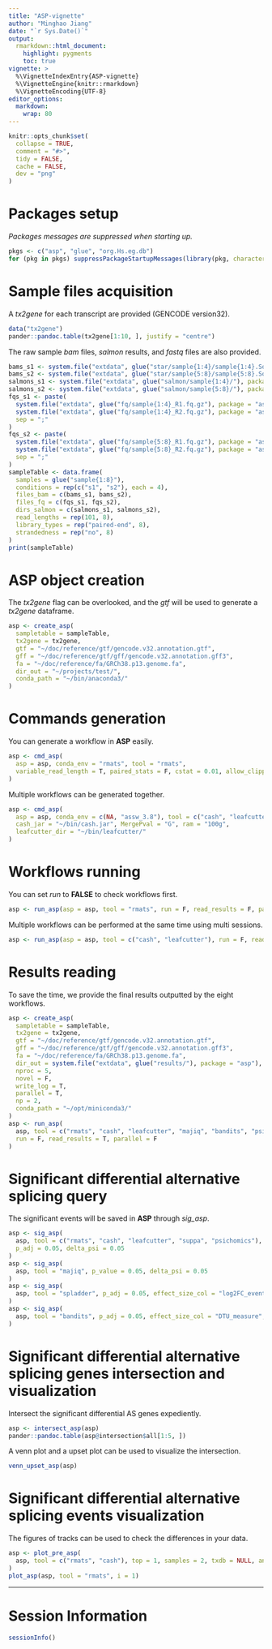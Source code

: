 ```yaml
---
title: "ASP-vignette"
author: "Minghao Jiang"
date: "`r Sys.Date()`"
output:
  rmarkdown::html_document:
    highlight: pygments
    toc: true
vignette: >
  %\VignetteIndexEntry{ASP-vignette}
  %\VignetteEngine{knitr::rmarkdown}
  %\VignetteEncoding{UTF-8}
editor_options: 
  markdown: 
    wrap: 80
---
```


```r
knitr::opts_chunk$set(
  collapse = TRUE,
  comment = "#>",
  tidy = FALSE,
  cache = FALSE,
  dev = "png"
)
```

# Packages setup

*Packages messages are suppressed when starting up.*

```r
pkgs <- c("asp", "glue", "org.Hs.eg.db")
for (pkg in pkgs) suppressPackageStartupMessages(library(pkg, character.only = T))
```

# Sample files acquisition

A *tx2gene* for each transcript are provided (GENCODE version32).

```r
data("tx2gene")
pander::pandoc.table(tx2gene[1:10, ], justify = "centre")
```

The raw sample *bam* files, *salmon* results, and *fastq* files are also provided.

```r
bams_s1 <- system.file("extdata", glue("star/sample{1:4}/sample{1:4}.SortedByCoord.bam"), package = "asp")
bams_s2 <- system.file("extdata", glue("star/sample{5:8}/sample{5:8}.SortedByCoord.bam"), package = "asp")
salmons_s1 <- system.file("extdata", glue("salmon/sample{1:4}/"), package = "asp")
salmons_s2 <- system.file("extdata", glue("salmon/sample{5:8}/"), package = "asp")
fqs_s1 <- paste(
  system.file("extdata", glue("fq/sample{1:4}_R1.fq.gz"), package = "asp"),
  system.file("extdata", glue("fq/sample{1:4}_R2.fq.gz"), package = "asp"),
  sep = ";"
)
fqs_s2 <- paste(
  system.file("extdata", glue("fq/sample{5:8}_R1.fq.gz"), package = "asp"),
  system.file("extdata", glue("fq/sample{5:8}_R2.fq.gz"), package = "asp"),
  sep = ";"
)
sampleTable <- data.frame(
  samples = glue("sample{1:8}"),
  conditions = rep(c("s1", "s2"), each = 4),
  files_bam = c(bams_s1, bams_s2),
  files_fq = c(fqs_s1, fqs_s2),
  dirs_salmon = c(salmons_s1, salmons_s2),
  read_lengths = rep(101, 8),
  library_types = rep("paired-end", 8),
  strandedness = rep("no", 8)
)
print(sampleTable)
```

# ASP object creation

The *tx2gene* flag can be overlooked, and the *gtf* will be used to generate a *tx2gene* dataframe.

```r
asp <- create_asp(
  sampletable = sampleTable,
  tx2gene = tx2gene,
  gtf = "~/doc/reference/gtf/gencode.v32.annotation.gtf",
  gff = "~/doc/reference/gtf/gff/gencode.v32.annotation.gff3",
  fa = "~/doc/reference/fa/GRCh38.p13.genome.fa",
  dir_out = "~/projects/test/",
  conda_path = "~/bin/anaconda3/"
)
```

# Commands generation

You can generate a workflow in **ASP** easily.

```r
asp <- cmd_asp(
  asp = asp, conda_env = "rmats", tool = "rmats",
  variable_read_length = T, paired_stats = F, cstat = 0.01, allow_clipping = T
)
```

Multiple workflows can be generated together.

```r
asp <- cmd_asp(
  asp = asp, conda_env = c(NA, "assw_3.8"), tool = c("cash", "leafcutter"),
  cash_jar = "~/bin/cash.jar", MergePval = "G", ram = "100g",
  leafcutter_dir = "~/bin/leafcutter/"
)
```

# Workflows running

You can set *run* to **FALSE** to check workflows first.

```r
asp <- run_asp(asp = asp, tool = "rmats", run = F, read_results = F, parallel = F)
```

Multiple workflows can be performed at the same time using multi sessions.

```r
asp <- run_asp(asp = asp, tool = c("cash", "leafcutter"), run = F, read_results = F, parallel = T, block = T)
```

# Results reading

To save the time, we provide the final results outputted by the eight workflows.

```r
asp <- create_asp(
  sampletable = sampleTable,
  tx2gene = tx2gene,
  gtf = "~/doc/reference/gtf/gencode.v32.annotation.gtf",
  gff = "~/doc/reference/gtf/gff/gencode.v32.annotation.gff3",
  fa = "~/doc/reference/fa/GRCh38.p13.genome.fa",
  dir_out = system.file("extdata", glue("results/"), package = "asp"),
  nproc = 5,
  novel = F,
  write_log = T,
  parallel = T,
  np = 2,
  conda_path = "~/opt/miniconda3/"
)
asp <- run_asp(
  asp, tool = c("rmats", "cash", "leafcutter", "majiq", "bandits", "psichomics", "suppa", "spladder"),
  run = F, read_results = T, parallel = F
)
```

# Significant differential alternative splicing query

The significant events will be saved in **ASP** through *sig_asp*.

```r
asp <- sig_asp(
  asp, tool = c("rmats", "cash", "leafcutter", "suppa", "psichomics"),
  p_adj = 0.05, delta_psi = 0.05
)
asp <- sig_asp(
  asp, tool = "majiq", p_value = 0.05, delta_psi = 0.05
)
asp <- sig_asp(
  asp, tool = "spladder", p_adj = 0.05, effect_size_col = "log2FC_event_count", effect_size_threshod = 1
)
asp <- sig_asp(
  asp, tool = "bandits", p_adj = 0.05, effect_size_col = "DTU_measure", effect_size_threshod = 0.1
)
```

# Significant differential alternative splicing genes intersection and visualization

Intersect the significant differential AS genes expediently.

```r
asp <- intersect_asp(asp)
pander::pandoc.table(asp@intersection$all[1:5, ])
```
A venn plot and a upset plot can be used to visualize the intersection.

```r
venn_upset_asp(asp)
```

# Significant differential alternative splicing events visualization

The figures of tracks can be used to check the differences in your data.

```r
asp <- plot_pre_asp(
  asp, tool = c("rmats", "cash"), top = 1, samples = 2, txdb = NULL, annotation_db = org.Hs.eg.db
)
plot_asp(asp, tool = "rmats", i = 1)
```

---

# Session Information

```r
sessionInfo()
```
